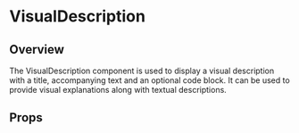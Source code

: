 
<Meta of={VisualDescription} />

# VisualDescription

## Overview

The VisualDescription component is used to display a visual description with a title, accompanying text and an optional code block.
It can be used to provide visual explanations along with textual descriptions.

<Canvas of={VisualDescription.Overview} />

## Props

<Controls />
